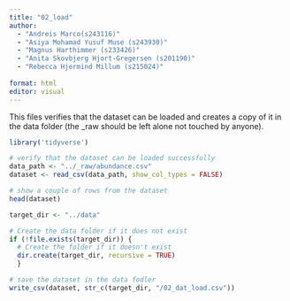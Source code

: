 ```yaml
---
title: "02_load"
author: 
  - "Andreis Marco(s243116)" 
  - "Asiya Mohamad Yusuf Muse (s243930)"
  - "Magnus Harthimmer (s233426)"  
  - "Anita Skovbjerg Hjort-Gregersen (s201190)"
  - "Rebecca Hjermind Millum (s215024)"
  
format: html
editor: visual
---
```


This files verifies that the dataset can be loaded and creates a copy of it in the data folder (the \_raw should be left alone not touched by anyone).

```r
library('tidyverse')
```

```r
# verify that the dataset can be loaded successfully
data_path <- "../_raw/abundance.csv"
dataset <- read_csv(data_path, show_col_types = FALSE)
```

```r
# show a couple of rows from the dataset
head(dataset)
```

```r
target_dir <- "../data"

# Create the data folder if it does not exist
if (!file.exists(target_dir)) {
  # Create the folder if it doesn't exist
  dir.create(target_dir, recursive = TRUE)
  }

# save the dataset in the data fodler
write_csv(dataset, str_c(target_dir, "/02_dat_load.csv"))
```
